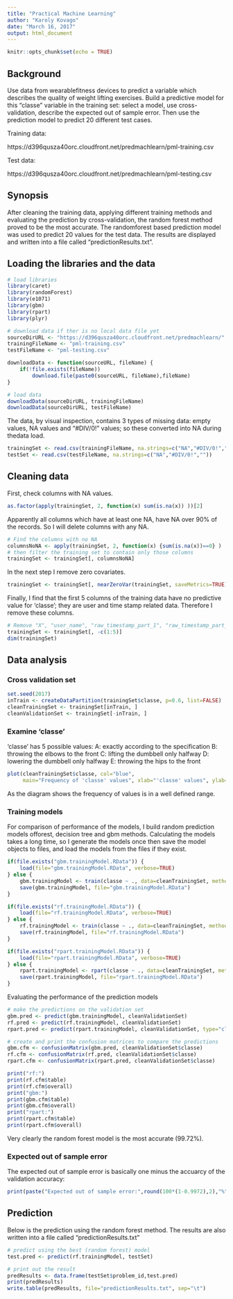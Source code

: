 ```yaml
---
title: "Practical Machine Learning"
author: "Karoly Kovago"
date: "March 16, 2017"
output: html_document
---
```


```r
knitr::opts_chunk$set(echo = TRUE)
```

## Background

Use data from wearablefitness devices to predict a variable which describes the quality of weight lifting exercises. Build a predictive model for this "classe" variable in the training set: select a model, use cross-validation, describe the expected out of sample error. Then use the prediction model to predict 20 different test cases.

Training data:

https://d396qusza40orc.cloudfront.net/predmachlearn/pml-training.csv

Test data:

https://d396qusza40orc.cloudfront.net/predmachlearn/pml-testing.csv

## Synopsis

After cleaning the training data, applying different training methods and evaluating the prediction by cross-validation, the random forest method proved to be the most accurate. The randomforest based prediction model was used to predict 20 values for the test data. The results are displayed and written into a file called "predictionResults.txt".

## Loading the libraries and the data

```r
# load libraries
library(caret)
library(randomForest)
library(e1071)
library(gbm)
library(rpart)
library(plyr)

# download data if ther is no local data file yet
sourceDirURL <- "https://d396qusza40orc.cloudfront.net/predmachlearn/"
trainingFileName <- "pml-training.csv"
testFileName <- "pml-testing.csv"

downloadData <- function(sourceURL, fileName) {
    if(!file.exists(fileName)) 
        download.file(paste0(sourceURL, fileName),fileName)  
}

# load data
downloadData(sourceDirURL, trainingFileName)
downloadData(sourceDirURL, testFileName)
```

The data, by visual inspection, contains 3 types of missing data: empty values, NA values and "#DIV/0!" values; so these converted into NA during thedata load.

```r
trainingSet <- read.csv(trainingFileName, na.strings=c("NA","#DIV/0!",""))
testSet <- read.csv(testFileName, na.strings=c("NA","#DIV/0!",""))
```

## Cleaning data

First, check columns with NA values.
```r
as.factor(apply(trainingSet, 2, function(x) sum(is.na(x)) ))[2]
```

Apparently all columns which have at least one NA, have NA over 90% of the records. So I will delete columns with any NA.

```r
# Find the columns with no NA
columnsNoNA <- apply(trainingSet, 2, function(x) {sum(is.na(x))==0} )
# then filter the training set to contain only those columns
trainingSet <- trainingSet[, columnsNoNA]
```

In the next step I remove zero covariates.

```r
trainingSet <- trainingSet[, nearZeroVar(trainingSet, saveMetrics=TRUE)$nzv==FALSE]
```

Finally, I find that the first 5 columns of the training data have no predictive value for 'classe'; they are user and time stamp related data. Therefore I remove these columns.

```r
# Remove "X", "user_name", "raw_timestamp_part_1", "raw_timestamp_part_2","cvtd_timestamp"
trainingSet <- trainingSet[, -c(1:5)]
dim(trainingSet)
```

## Data analysis

### Cross validation set

```r
set.seed(2017)
inTrain <- createDataPartition(trainingSet$classe, p=0.6, list=FALSE)
cleanTrainingSet <- trainingSet[inTrain, ]
cleanValidationSet <- trainingSet[-inTrain, ]
```

### Examine 'classe'

'classe' has 5 possible values:
A: exactly according to the specification 
B: throwing the elbows to the front 
C: lifting the dumbbell only halfway 
D: lowering the dumbbell only halfway 
E: throwing the hips to the front

```r
plot(cleanTrainingSet$classe, col="blue", 
     main="Frequency of 'classe' values", xlab="'classe' values", ylab="Frequency")
```

As the diagram shows the frequency of values is in a well defined range.

### Training models

For comparison of performance of the models, I build random prediction models offorest, decision tree and gbm methods. Calculating the models takes a long time, so I generate the models once then save the model objects to files, and load the models from the files if they exist.

```r
if(file.exists("gbm.trainingModel.RData")) {
    load(file="gbm.trainingModel.RData", verbose=TRUE)
} else {
    gbm.trainingModel <- train(classe ~ ., data=cleanTrainingSet, method="gbm")
    save(gbm.trainingModel, file="gbm.trainingModel.RData")
}

if(file.exists("rf.trainingModel.RData")) {
    load(file="rf.trainingModel.RData", verbose=TRUE)
} else {
    rf.trainingModel <- train(classe ~ ., data=cleanTrainingSet, method="rf")
    save(rf.trainingModel, file="rf.trainingModel.RData")
}

if(file.exists("rpart.trainingModel.RData")) {
    load(file="rpart.trainingModel.RData", verbose=TRUE)
} else {
    rpart.trainingModel <- rpart(classe ~ ., data=cleanTrainingSet, method="class")
    save(rpart.trainingModel, file="rpart.trainingModel.RData")
}
```

Evaluating the performance of the prediction models

```r
# make the predictions on the validation set
gbm.pred <- predict(gbm.trainingModel, cleanValidationSet)
rf.pred <- predict(rf.trainingModel, cleanValidationSet)
rpart.pred <- predict(rpart.trainingModel, cleanValidationSet, type="class")

# create and print the confusion matrices to compare the predictions
gbm.cfm <- confusionMatrix(gbm.pred, cleanValidationSet$classe)
rf.cfm <- confusionMatrix(rf.pred, cleanValidationSet$classe)
rpart.cfm <- confusionMatrix(rpart.pred, cleanValidationSet$classe)

print("rf:")
print(rf.cfm$table)
print(rf.cfm$overall)
print("gbm:")
print(gbm.cfm$table)
print(gbm.cfm$overall)
print("rpart:")
print(rpart.cfm$table)
print(rpart.cfm$overall)
```

Very clearly the random forest model is the most accurate (99.72%).

### Expected out of sample error

The expected out of sample error is basically one minus the accuarcy of the validation accuracy:

```r
print(paste("Expected out of sample error:",round(100*(1-0.9972),2),"%"))
```

## Prediction

Below is the prediction using the random forest method. The results are also written into a file called "predictionResults.txt"

```r
# predict using the best (random forest) model
test.pred <- predict(rf.trainingModel, testSet)

# print out the result
predResults <- data.frame(testSet$problem_id,test.pred)
print(predResults)
write.table(predResults, file="predictionResults.txt", sep="\t")
```
